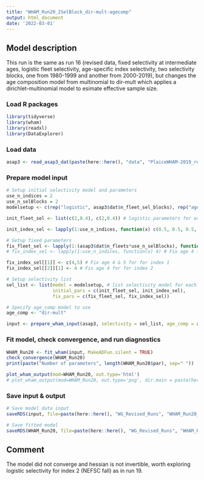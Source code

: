 ```yaml
---
title: "WHAM_Run20_2SelBlock_dir-mult-agecomp"
output: html_document
date: '2022-03-01'
---
```


## Model description
This run is the same as run 16 (revised data, fixed selectivity at intermediate ages, logistic fleet selectivity, age-specific index selectivity, two selectivity blocks, one from 1980-1999 and another from 2000-2019), but changes the age composition model from multinomial to dir-mult which applies a dirichlet-multinomial model to esimate effective sample size. 

### Load R packages
```r
library(tidyverse)
library(wham)
library(readxl)
library(DataExplorer)
```

### Load data
```r
asap3 <- read_asap3_dat(paste(here::here(), "data", "PlaiceWHAM-2019_revised_NEFSC-LW-WAA_2SelBlock.DAT", sep="/"))
```

### Prepare model input
```r
# Setup initial selectivity model and parameters
use_n_indices = 2
use_n_selBlocks = 2
modelsetup <- c(rep("logistic", asap3$dat$n_fleet_sel_blocks), rep("age-specific", use_n_indices))

init_fleet_sel <- list(c(2,0.4), c(2,0.4)) # logistic parameters for each selectivity block, based on model type

init_index_sel <- lapply(1:use_n_indices, function(x) c(0.5, 0.5, 0.5, 1, 1, 0.5, 0.5, 0.5, 0.5, 0.5, 0.5))

# Setup fixed parameters
fix_fleet_sel <- lapply(1:(asap3$dat$n_fleets*use_n_selBlocks), function(x) NA) 
# fix_index_sel <- lapply(1:use_n_indices, function(x) 4) # Fix age 4 for both indices,  NA means do not fix 

fix_index_sel[[1]] <- c(4,5) # Fix age 4 & 5 for for index 1
fix_index_sel[[2]][1] <- 4 # Fix age 4 for for index 2

# Setup selectivity list
sel_list <- list(model = modelsetup, # list selectivity model for each fleet and index
                 initial_pars = c(init_fleet_sel, init_index_sel),
                 fix_pars = c(fix_fleet_sel, fix_index_sel))

# Specify age_comp model to use
age_comp <- "dir-mult"

input <- prepare_wham_input(asap3, selectivity = sel_list, age_comp = age_comp, model_name = "WHAM_Run20") 
```

### Fit model, check convergence, and run diagnostics
```r
WHAM_Run20 <- fit_wham(input, MakeADFun.silent = TRUE) 
check_convergence(WHAM_Run20)
print(paste("Number of parameters", length(WHAM_Run20$par), sep=" "))

plot_wham_output(mod=WHAM_Run20, out.type='html')
# plot_wham_output(mod=WHAM_Run20, out.type='png', dir.main = paste(here::here(), "WHAM_Run20", sep="/"))
```


### Save input & output
```r
# Save model data input
saveRDS(input, file=paste(here::here(), "WG_Revised_Runs", "WHAM_Run20_2SelBlock_dir-mult-agecomp", "WHAM_Run20_input.rds", sep="/"))

# Save fitted model
saveRDS(WHAM_Run20, file=paste(here::here(), "WG_Revised_Runs", "WHAM_Run20_2SelBlock_dir-mult-agecomp", "WHAM_Run20_model.rds", sep="/"))
```

## Comment
The model did not converge and hessian is not invertible, worth exploring logistic selectivity for index 2 (NEFSC fall) as in run 19. 

